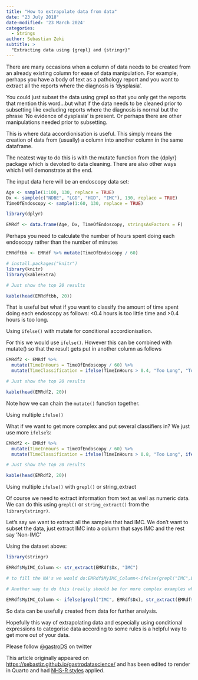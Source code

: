```yaml
---
title: "How to extrapolate data from data"
date: "23 July 2018"
date-modified: '23 March 2024'
categories:
  - Strings
author: Sebastian Zeki
subtitle: >
  "Extracting data using {grepl} and {stringr}"
---
```


There are many occasions when a column of data needs to be created from an already existing column for ease of data manipulation. For example, perhaps you have a body of text as a pathology report and you want to extract all the reports where the diagnosis is ‘dysplasia’. 

You could just subset the data using grepl so that you only get the reports that mention this word…but what if the data needs to be cleaned prior to subsetting like excluding reports where the diagnosis is normal but the phrase ‘No evidence of dysplasia’ is present. Or perhaps there are other manipulations needed prior to subsetting.

This is where data accordionisation is useful. This simply means the creation of data from (usually) a column into another column in the same dataframe.

The neatest way to do this is with the mutate function from the {dplyr} package which is devoted to data cleaning. There are also other ways which I will demonstrate at the end.

The input data here will be an endoscopy data set:

```r
Age <- sample(1:100, 130, replace = TRUE)
Dx <- sample(c("NDBE", "LGD", "HGD", "IMC"), 130, replace = TRUE)
TimeOfEndoscopy <- sample(1:60, 130, replace = TRUE)

library(dplyr)

EMRdf <- data.frame(Age, Dx, TimeOfEndoscopy, stringsAsFactors = F)
```

Perhaps you need to calculate the number of hours spent doing each endoscopy rather than the number of minutes

```r
EMRdftbb <- EMRdf %>% mutate(TimeOfEndoscopy / 60)

# install.packages("knitr")
library(knitr)
library(kableExtra)

# Just show the top 20 results

kable(head(EMRdftbb, 20))
```

That is useful but what if you want to classify the amount of time spent doing each endoscopy as follows: <0.4 hours is too little time and >0.4 hours is too long.

Using `ifelse()` with mutate for conditional accordionisation.

For this we would use `ifelse()`. However this can be combined with mutate() so that the result gets put in another column as follows

```r
EMRdf2 <- EMRdf %>%
  mutate(TimeInHours = TimeOfEndoscopy / 60) %>%
  mutate(TimeClassification = ifelse(TimeInHours > 0.4, "Too Long", "Too Short"))

# Just show the top 20 results

kable(head(EMRdf2, 20))
```

Note how we can chain the `mutate()` function together.

Using multiple `ifelse()`

What if we want to get more complex and put several classifiers in? We just use more `ifelse`’s:

```r
EMRdf2 <- EMRdf %>%
  mutate(TimeInHours = TimeOfEndoscopy / 60) %>%
  mutate(TimeClassification = ifelse(TimeInHours > 0.8, "Too Long", ifelse(TimeInHours < 0.5, "Too Short", ifelse(TimeInHours >= 0.5 & TimeInHours <= 0.8, "Just Right", "N"))))

# Just show the top 20 results

kable(head(EMRdf2, 20))
```

Using multiple `ifelse()` with `grepl()` or string_extract

Of course we need to extract information from text as well as numeric data. We can do this using `grepl()` or `string_extract()` from the `library(stringr)`.

Let’s say we want to extract all the samples that had IMC. We don’t want to subset the data, just extract IMC into a column that says IMC and the rest say ’Non-IMC’

Using the dataset above:

```r
library(stringr)

EMRdf$MyIMC_Column <- str_extract(EMRdf$Dx, "IMC")

# to fill the NA's we would do:EMRdf$MyIMC_Column<-ifelse(grepl("IMC",EMRdf$Dx),"IMC","NoIMC")

# Another way to do this (really should be for more complex examples when you want to extract the entire contents of the cell that has the match)

EMRdf$MyIMC_Column <- ifelse(grepl("IMC", EMRdf$Dx), str_extract(EMRdf$Dx, "IMC"), "NoIMC")
```

So data can be usefully created from data for further analysis.

Hopefully this way of extrapolating data and especially using conditional expressions to categorise data according to some rules is a helpful way to get more out of your data.

Please follow [@gastroDS](https://twitter.com/GastroDS) on twitter

This article originally appeared on [https://sebastiz.github.io/gastrodatascience/](https://sebastiz.github.io/gastrodatascience/) and has been edited to render in Quarto and had [NHS-R styles](https://nhsrway.nhsrcommunity.com/style-guides.html#style-guide-for-code) applied.
